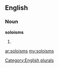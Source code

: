 ==English==

===Noun===
'''soloisms'''

# {{plural of|[[soloism]]}}

[[Category:English plurals]]

[[ar:soloisms]]
[[my:soloisms]]
